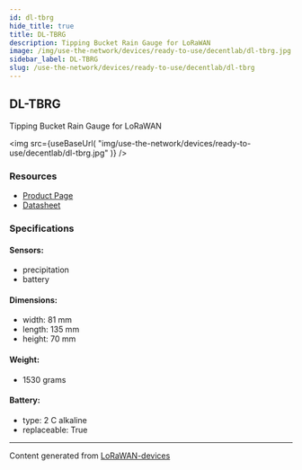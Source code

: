 ```yaml
---
id: dl-tbrg
hide_title: true
title: DL-TBRG
description: Tipping Bucket Rain Gauge for LoRaWAN
image: /img/use-the-network/devices/ready-to-use/decentlab/dl-tbrg.jpg
sidebar_label: DL-TBRG
slug: /use-the-network/devices/ready-to-use/decentlab/dl-tbrg
---
```



## DL-TBRG

Tipping Bucket Rain Gauge for LoRaWAN

<img
src={useBaseUrl(
"img/use-the-network/devices/ready-to-use/decentlab/dl-tbrg.jpg"
)}
/>

### Resources

- [Product Page](https://www.decentlab.com/products/tipping-bucket-rain-gauge-for-lorawan)
- [Datasheet](https://cdn.decentlab.com/download/datasheets/Decentlab-DL-TBRG-datasheet.pdf)

### Specifications

#### Sensors:
- precipitation
- battery
#### Dimensions:
- width: 81 mm
- length: 135 mm
- height: 70 mm
#### Weight: 
- 1530 grams
#### Battery: 
- type: 2 C alkaline
- replaceable: True



---
Content generated from [LoRaWAN-devices](https://github.com/TheThingsNetwork/lorawan-devices)